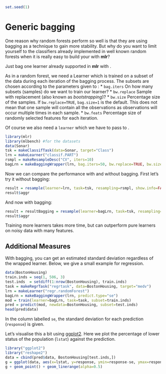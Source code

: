 ```r
set.seed(1)
```

Generic bagging
========================================================

One reason why random forests perform so well is that they are using bagging as
a technique to gain more stability. But why do you want to limit yourself to the
classifiers already implemented in well known random forests when it is
really easy to build your with **mlr**?

Just bag one learner already supported in **mlr** with \man[makeBaggingWrapper].

As in a random forest, we need a Learner which is trained on a subset of the
data during each iteration of the bagging process.
The subsets are chosen according to the parameters given to \man[makeBaggingWrapper]:
* `bag.iters` On how many subsets (samples) do we want to train our learner?
* `bw.replace` Sample with replacement (also known as *bootstrapping*)?
* `bw.size` Percentage size of the samples. If `bw.replace=TRUE`, `bag.size=1` is the default. This does not mean that one sample will contain all the observations as observations will occur multiple times in each sample.
* `bw.feats` Percentage size of randomly selected features for each iteration. 

Of course we also need a `learner` which we have to pass to
\man[makeBaggingWrapper].

```r
library(mlr)
library(mlbench) #for the datasets
data(Sonar)
tsk = makeClassifTask(data=Sonar, target="Class")
lrn = makeLearner("classif.PART")
rsmpl = makeResampleDesc("CV", iters=10)
bagLrn = makeBaggingWrapper(lrn, bag.iters=50, bw.replace=TRUE, bw.size=0.8, bw.feats=3/4, predict.type="prob")
```
Now we can compare the performance with and without bagging.
First let's try it without bagging:
```r
result = resample(learner=lrn, task=tsk, resampling=rsmpl, show.info=FALSE)
result$aggr
```
And now with bagging:
```r
result = resultBagging = resample(learner=bagLrn, task=tsk, resampling=rsmpl, show.info=FALSE)
result$aggr
```
Training more learners takes more time, but can outperform pure learners
on noisy data with many features.



Additional Measures
-------------------
With bagging, you can get an estimated standard deviation regardless of the
wrapped learner. Below, we give a small example for regression.

```r
data(BostonHousing)
train.inds = seq(1, 506, 3)
test.inds  = setdiff(1:nrow(BostonHousing), train.inds)
task = makeRegrTask("regrtask", data=BostonHousing, target="medv") 
lrn = makeLearner("regr.randomForest")
bagLrn = makeBaggingWrapper(lrn, predict.type="se")
mod = train(learner=bagLrn, task=task, subset=train.inds)
pred = predict(mod, newdata=BostonHousing, subset=test.inds)
head(pred$data)
```
In the column labelled `se`, the standard deviation for each prediction (`response`) is given.

Let's visualise this a bit using [ggplot2](http://ggplot2.org/).
Here we plot the percentage of lower status of the population (`lstat`) against the prediction.
```r
library("ggplot2")
library("reshape2")
data = cbind(pred$data, BostonHousing[test.inds,])
g = ggplot(data, aes(x=lstat, y=response, ymin=response-se, ymax=response+se, col=age))
g + geom_point() + geom_linerange(alpha=0.5)
```
